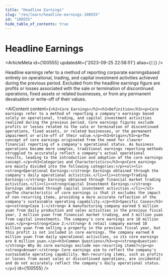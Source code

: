 ```yaml
---
title: "Headline Earnings"
slug: "/en/learn/headline-earnings-100555"
id: "100555"
hide_table_of_contents: true
---
```



# Headline Earnings

<ArticleMeta id={100555} updatedAt={'2023-09-25 22:58:51'} alias={`[]`} />
<div className='border-solid border-b border-t-0 my-4 border-[var(--ifm-color-gray-300)]' />

Headline earnings refer to a method of reporting corporate earningsbased entirely on operational, trading, and capital investment activities achieved during the previous period. Excluded from the headline earnings figure are profits or losses associated with the sale or termination of discontinued operations, fixed assets or related businesses, or from any permanent devaluation or write-off of their values.

<AIContent content={`<h2>Core Earnings</h2><h3>Definition</h3><p>Core earnings refer to a method of reporting a company's earnings based solely on operational, trading, and capital investment activities realized during the previous period. Core earnings figures exclude profits or losses related to the sale or termination of discontinued operations, fixed assets, or related businesses, or the permanent impairment or write-off of their value.</p><h3>Origin</h3><p>The concept of core earnings originated from the need for clearer financial reporting of a company's operational status. As business operations became more complex, traditional earnings reporting methods struggled to accurately reflect a company's actual operational results, leading to the introduction and adoption of the core earnings concept.</p><h3>Categories and Characteristics</h3><p>Core earnings are mainly divided into the following categories:</p><ul><li><strong>Operational Earnings:</strong> Earnings obtained through the company's daily operational activities.</li><li><strong>Trading Earnings:</strong> Earnings obtained through financial market trading activities.</li><li><strong>Capital Investment Earnings:</strong> Earnings obtained through capital investment activities.</li></ul><p>The characteristic of core earnings is that it excludes the impact of non-recurring items, providing a more accurate reflection of the company's sustainable operating capability.</p><h3>Specific Cases</h3><p><strong>Case 1:</strong> A manufacturing company earned 5 million yuan from daily production and sales activities in the previous fiscal year, 2 million yuan from financial market trading, and 3 million yuan from capital investments. The company's core earnings are 10 million yuan.</p><p><strong>Case 2:</strong> A retail company earned 10 million yuan from selling a property in the previous fiscal year, but this profit is not included in core earnings. The company earned 8 million yuan from daily operational activities, so its core earnings are 8 million yuan.</p><h3>Common Questions</h3><p><strong>Question:</strong> Why do core earnings exclude non-recurring items?</p><p><strong>Answer:</strong> Core earnings aim to reflect the company's sustainable operating capability. Non-recurring items, such as profits or losses from asset sales or discontinued operations, are incidental and do not accurately reflect the company's daily operational status.</p>`} id={100555} />
